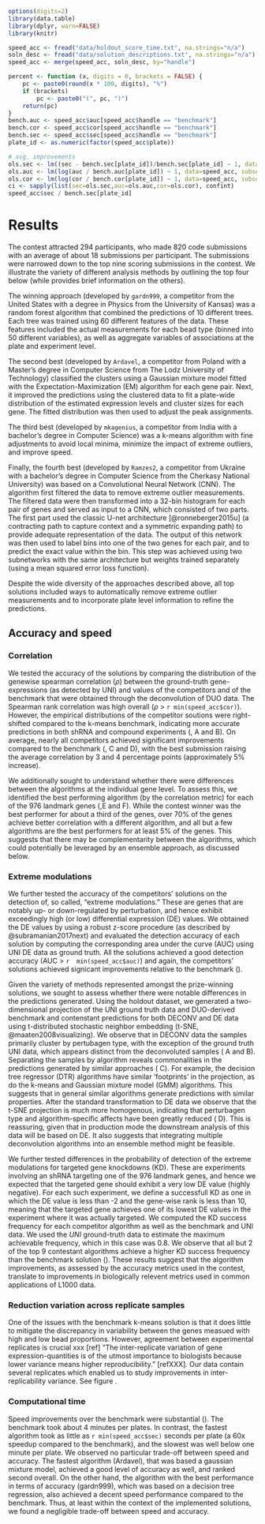 
```r
options(digits=2)
library(data.table)
library(dplyr, warn=FALSE)
library(knitr)
```

```r
speed_acc <- fread("data/holdout_score_time.txt", na.strings="n/a")
soln_desc <- fread("data/solution_descriptions.txt", na.strings="n/a")
speed_acc <- merge(speed_acc, soln_desc, by="handle")
```

```r
percent <- function (x, digits = 0, brackets = FALSE) {
    pc <- paste0(round(x * 100, digits), "%")
    if (brackets) 
        pc <- paste0("(", pc, ")")
    return(pc)
}
bench.auc <- speed_acc$auc[speed_acc$handle == "benchmark"]
bench.cor <- speed_acc$cor[speed_acc$handle == "benchmark"]
bench.sec <- speed_acc$sec[speed_acc$handle == "benchmark"]
plate_id <- as.numeric(factor(speed_acc$plate))

# avg. improvements
ols.sec <- lm((sec - bench.sec[plate_id])/bench.sec[plate_id] ~ 1, data=speed_acc, subset = handle!="benchmark")
ols.auc <- lm(log(auc / bench.auc[plate_id]) ~ 1, data=speed_acc, subset = handle!="benchmark")
ols.cor <- lm(log(cor / bench.cor[plate_id]) ~ 1, data=speed_acc, subset = handle!="benchmark")
ci <- sapply(list(sec=ols.sec,auc=ols.auc,cor=ols.cor), confint)
speed_acc$sec / bench.sec[plate_id] 
``` 

# Results

The contest attracted 294 participants, who made 820 code submissions with an average of about 18 submissions per participant. The submissions were narrowed down to the top nine scoring submissions in the contest. We illustrate the variety of different analysis methods by outlining the top four below (while \nameref{s3-table} provides brief information on the others).

The winning approach (developed by `gardn999`, a competitor from the United States with a degree in Physics from the University of Kansas) was a random forest algorithm that combined the predictions of 10 different trees. Each tree was trained using 60 different features of the data. These features included the actual measurements for each bead type (binned into 50 different variables), as well as aggregate variables of associations at the plate and experiment level. 

The second best (developed by `Ardavel`, a competitor from Poland with a Master's degree in Computer Science from The Lodz University of Technology) classified the clusters using a Gaussian mixture model fitted with the Expectation-Maximization (EM) algorithm for each gene pair. Next, it improved the predictions using the clustered data to fit a plate-wide distribution of the estimated expression levels and cluster sizes for each gene. The fitted distribution was then used to adjust the peak assignments.

The third best (developed by `mkagenius`, a competitor from India with a bachelor's degree in Computer Science) was a  k-means algorithm with fine adjustments to avoid local minima, minimize the impact of extreme outliers, and improve speed.
  
Finally, the fourth best (developed by `Ramzes2`, a competitor from Ukraine with a bachelor's degree in Computer Science from the Cherkasy National University) was based on a Convolutional Neural Network (CNN). The algorithm first filtered the data to remove extreme outlier measurements. The filtered data were then transformed into a 32-bin histogram for each pair of genes and served as input to a CNN, which consisted of two parts. The first part used the classic U-net architecture [@ronneberger2015u] (a contracting path to capture context and a symmetric expanding path) to provide adequate representation of the data. The output of this network was then used to label bins into one of the two genes for each pair, and to predict the exact value within the bin. This step was achieved using two subnetworks with the same architecture but weights trained separately (using a mean squared error loss function).   
<!-- The CNN was fitted using a Mean Squared Error loss function which differed from the scoring function used in the contest but it was differentiable and, hence, easier to deal with CNNs. -->

Despite the wide diversity of the approaches described above, all top solutions included ways to automatically remove extreme outlier measurements and to incorporate plate level information to refine the predictions. 
  
## Accuracy and speed

<!-- We tested the accuracy and speed of the competitors' solutions on the holdout L1000 data obtained by applying the DUO detection method (two genes per bead color) and utilizing the data obtained by employing the UNI detection method (one gene per bead color) as the ground truth. -->

### Correlation 

We tested the accuracy of the solutions by comparing the distribution of the genewise spearman correlation ($\rho$) between the ground-truth gene-expressions (as detected by UNI) and values of the competitors and of the benchmark that were obtained through the deconvolution of DUO data. The Spearman rank correlation was high overall ($\rho$ > `r min(speed_acc$cor)`). However, the empirical distributions of the competitor soutions were right-shifted compared to the k-means benchmark, indicating more accurate predictions in both shRNA and compound experiments (\Fig{accuracy-fig}, A and B). On average, nearly all competitors achieved significant improvements compared to the benchmark (\Fig{accuracy-fig}, C and D), with the best submission raising the average correlation by 3 and 4 percentage points (approximately 5% increase).

<!-- Next, we counted the number of genes with the highest Spearman rank correlation for each algorithm. Results (\Fig{xxx}) showed that the winning algorithm, based on a random forest, accounted for about one third (33%) of the genes; the second placed algorithm (based on EM) accounted for one fifth (20%); and the fourth placed algorithm (CNN) accounted for another approximately one fifth (20%). Thus, these three approaches achieved jointly the best performance for more than 70% of the genes in our samples. -->

We additionally sought to understand whether there were differences between the algorithms at the individual gene level. To assess this, we identified the best performing algorithm (by the correlation metric) for each of the 976 landmark genes (\Fig{accuracy-fig},E and F). While the contest winner was the best performer for about a third of the genes, over 70% of the genes achieve better correlation with a different algorithm, and all but a few algorithms are the best performers for at least 5% of the genes. This suggests that there may be complementarity between the algorithms, which could potentially be leveraged by an ensemble approach, as discussed below. 

<!-- to do: decide whether to talk about ensemble here -->

### Extreme modulations

We further tested the accuracy of the competitors' solutions on the detection of, so called, "extreme modulations."  These are genes that are notably up- or down-regulated by perturbation, and hence exhibit exceedingly high (or low) differential expression (DE) values. 
We obtained the DE values by using a robust z-score procedure (as described by @subramanian2017next) and evaluated the detection accuracy of each solution by computing the corresponding area under the curve (AUC) using UNI DE data as ground truth. All the solutions achieved a good detection accuracy (AUC > `r  min(speed_acc$auc)`) and again, the competitors' solutions achieved signicant improvements relative to the benchmark (\Fig{auc}).

Given the variety of methods represented amongst the prize-winning solutions, we sought to assess whether there were notable differences in the predictions generated. Using the holdout dataset, we generated a two-dimensional projection of the UNI ground truth data and DUO-derived benchmark and contenstant predictions for both DECONV and DE data using t-distributed stochastic neighbor embedding (t-SNE, @maaten2008visualizing). We observe that in DECONV data the samples primarily cluster by pertubagen type, with the exception of the ground truth UNI data, which appears distinct from the deconvoluted samples (\Fig{tsne_figure} A and B). Separating the samples by algorithm reveals commonalities in the predictions generated by similar approaches (\Fig{tsne_figure} C). For example, the decision tree regressor (DTR) algorithms have similar 'footprints' in the projection, as do the k-means and Gaussian mixture model (GMM) algorithms. This suggests that in general similar algorithms generate predictions with similar properties. After the standard transformation to DE data we observe that the t-SNE projection is much more homogenous, indicating that perturbagen type and algorithm-specific affects have been greatly reduced (\Fig{tsne_figure} D). This is reassuring, given that in production mode the downstream analysis of this data will be based on DE. It also suggests that integrating multiple deconvolution algorithms into an ensemble method might be feasible. 

We further tested differences in the probability of detection of the extreme modulations for targeted gene knockdowns (KD). These are experiments involving an shRNA targeting one of the 976 landmark genes, and hence we expected that the targeted gene should exhibit a very low DE value (highly negative). For each such experiment, we define a successfull KD as one in which the DE value is less than -2 and the gene-wise rank is less than 10, meaning that the targeted gene achieves one of its lowest DE values in the experiment where it was actually targeted. We computed the KD success frequency for each competitor algorithm as well as the benchmark and UNI data. We used the $UNI$ ground-truth data to estimate the maximum achievable frequency, which in this case was 0.8. We observe that all but 2 of the top 9 contestant algorithms achieve a higher KD success frequency than the benchmark solution (\Fig{kd}). These results suggest that the algorithm improvements, as assessed by the accuracy metrics used in the contest, translate to improvements in biologically relevent metrics used in common applications of L1000 data.

<!--
We observe a high  performance in accuracy. xxx we computed the KD success frequency for each algorithm and the benchmark. This metric is the fraction of the 376 landmark-targeting shRNA experiments in the holdout data for which the predictions met these success criteria.
-->

### Reduction variation across replicate samples

<!-- need to expand -->

One of the issues with the benchmark k-means solution is that it does little to mitigate the discrepancy in variability between the genes measued with high and low bead proportions. However, agreement between experimental replicates is crucial xxx [ref]  "The inter-replicate variation of gene expression-quantities is of the utmost importance to biologists because lower variance means higher reproducibility." [refXXX]. Our data contain several replicates which enabled us to study improvements in inter-replicability variance.   See figure \Fig{inter-replicate-variance}. 

### Computational time

Speed improvements over the benchmark were substantial (\Fig{speed}). The benchmark took about 4 minutes per plates. In contrast, the fastest algorithm took as little as `r min(speed_acc$sec)` seconds per plate (a 60x speedup compared to the benchmark), and the slowest was well below one minute per plate. We observed no particular trade-off between speed and accuracy. The fastest algorithm (Ardavel), that was based a gaussian mixture model, achieved a good level of accuracy as well, and ranked second overall. On the other hand, the algorithm with the best performance in terms of accuracy (gardn999), which was based on a decision tree regression, also achieved a decent speed performance compared to the benchmark. Thus, at least within the context of the implemented solutions, we found a negligible trade-off between speed and accuracy.

<!-- 
Also, we observe no significant difference in performance between the plates, with all the submissions achieving similar scores in both plates; and no accuracy-vs-speed trade-off, as the empirical relationship between accuracy and speed improvements is essentially flat. 
 -->

<!-- Note that the theoretical maximum improvement in the AUC metric was 14% = 1/bench, and the theoretical maximum improvement for the correlation was 60% = 1/cor.bench, given both measures cannot be greater than one. Thus, we find solutions achieved greater improvements in auc relative to the theoretical max, than in the correlation metric.   -->

<!-- 
Only two submissions (out of nine) a performance that was better in AUC and correlation but worse than the benchmark on the KD success metric. These submissions, both based on k-means, ranked sixth and eighth in the final leaderboard.
 -->

<!-- Further examination based on the underlying methods used by the top solutions suggests that parametric models, such as mixture models, are both fast and relatively accurate, although non-parametric models, such as regression forests and k-means, tend to be more accurate.  The fastest algorithm was indeed based on a parametric model, i.e., gaussian mixture model, which achieves a good level of accuracy on these data. This solution ranked second overall and achieved the greatest speed improvmenet in both plates. The most accurate algorithm was instead based on a random forest. This solution ranked first overall and achieved the best performance in both AUC and correlation measures, as well as it was among the top three approaches in the KD measure.  -->




